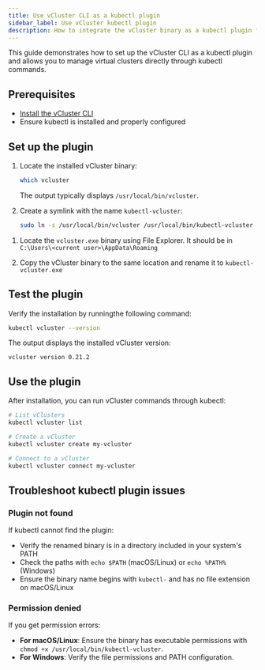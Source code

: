 ```yaml
---
title: Use vCluster CLI as a kubectl plugin
sidebar_label: Use vCluster kubectl plugin
description: How to integrate the vCluster binary as a kubectl plugin for management using kubectl commands.
---
```



<!-- vale off -->

This guide demonstrates how to set up the vCluster CLI as a kubectl plugin and allows you to manage virtual clusters directly through kubectl commands.

## Prerequisites

- [Install the vCluster CLI](https://www.vcluster.com/docs/vcluster/#deploy-vcluster)
- Ensure kubectl is installed and properly configured

## Set up the plugin

<Tabs>
<TabItem value="mac" label="Mac/Linux">

1. Locate the installed vCluster binary:

   ```bash
   which vcluster
   ```

   The output typically displays `/usr/local/bin/vcluster`.

2. Create a symlink with the name `kubectl-vcluster`:

   ```bash
   sudo ln -s /usr/local/bin/vcluster /usr/local/bin/kubectl-vcluster
   ```

</TabItem>
<TabItem value="windows" label="Windows">

1. Locate the `vcluster.exe` binary using File Explorer. It should be in `C:\Users\<current user>\AppData\Roaming`

2. Copy the vCluster binary to the same location and rename it to `kubectl-vcluster.exe`

</TabItem>
</Tabs>

## Test the plugin

Verify the installation by runningthe following command:

```bash
kubectl vcluster --version
```

The output displays the installed vCluster version:

```
vcluster version 0.21.2
```

## Use the plugin

After installation, you can run vCluster commands through kubectl:

```bash
# List vClusters
kubectl vcluster list

# Create a vCluster
kubectl vcluster create my-vcluster

# Connect to a vCluster
kubectl vcluster connect my-vcluster
```

## Troubleshoot kubectl plugin issues

### Plugin not found

If kubectl cannot find the plugin:

- Verify the renamed binary is in a directory included in your system's PATH
- Check the paths with `echo $PATH` (macOS/Linux) or `echo %PATH%` (Windows)
- Ensure the binary name begins with `kubectl-` and has no file extension on macOS/Linux

### Permission denied

If you get permission errors:

- **For macOS/Linux**: Ensure the binary has executable permissions with `chmod +x /usr/local/bin/kubectl-vcluster`.
- **For Windows**: Verify the file permissions and PATH configuration.